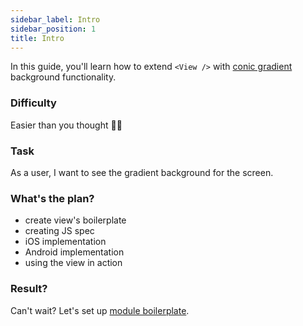 ```yaml
---
sidebar_label: Intro
sidebar_position: 1
title: Intro
---
```



In this guide, you'll learn how to extend `<View />` with [conic gradient](https://developer.mozilla.org/en-US/docs/Web/CSS/gradient/conic-gradient) background functionality.

### Difficulty

Easier than you thought 🧑‍🎓

### Task

As a user, I want to see the gradient background for the screen.

### What's the plan?

- create view's boilerplate
- creating JS spec
- iOS implementation 
- Android implementation
- using the view in action

### Result?

<Result />

Can't wait? Let's set up [module boilerplate](./setup).
